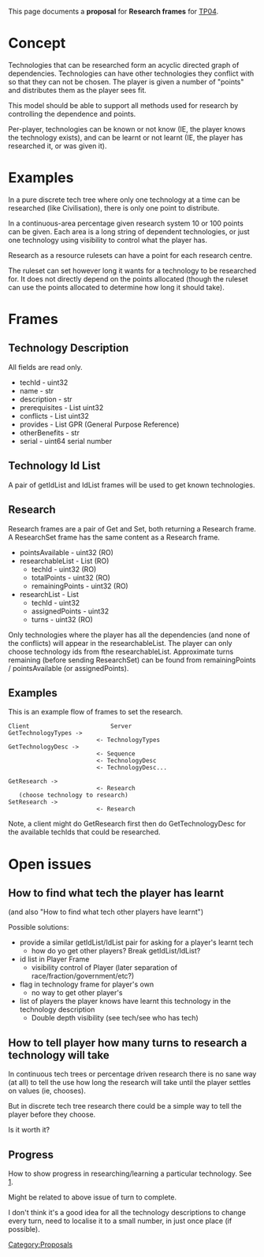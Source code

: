 This page documents a '''proposal''' for '''Research frames''' for [[TP04]].

= Concept =
Technologies that can be researched form an acyclic directed graph of dependencies. Technologies can have other technologies they conflict with so that they can not be chosen. The player is given a number of "points" and distributes them as the player sees fit.

This model should be able to support all methods used for research by controlling the dependence and points.

Per-player, technologies can be known or not know (IE, the player knows the technology exists), and can be learnt or not learnt (IE, the player has researched it, or was given it).

= Examples =
In a pure discrete tech tree where only one technology at a time can be researched (like Civilisation), there is only one point to distribute.

In a continuous-area percentage given research system 10 or 100 points can be given. Each area is a long string of dependent technologies, or just one technology using visibility to control what the player has.

Research as a resource rulesets can have a point for each research centre.

The ruleset can set however long it wants for a technology to be researched for. It does not directly depend on the points allocated (though the ruleset can use the points allocated to determine how long it should take).

= Frames =

== Technology Description ==
All fields are read only.

* techId - uint32
* name - str
* description - str
* prerequisites - List uint32
* conflicts - List uint32
* provides - List GPR (General Purpose Reference)
* otherBenefits - str
* serial - uint64 serial number

== Technology Id List ==
A pair of getIdList and IdList frames will be used to get known technologies.

== Research ==
Research frames are a pair of Get and Set, both returning a Research frame. A ResearchSet frame has the same content as a Research frame.

* pointsAvailable - uint32 (RO)
* researchableList - List (RO)
** techId - uint32 (RO)
** totalPoints - uint32 (RO)
** remainingPoints - uint32 (RO)
* researchList - List
** techId - uint32
** assignedPoints - uint32
** turns - uint32 (RO)

Only technologies where the player has all the dependencies (and none of the conflicts) will appear in the researchableList. The player can only choose technology ids from fthe researchableList. Approximate turns remaining (before sending ResearchSet) can be found from remainingPoints / pointsAvailable (or assignedPoints).

== Examples ==

This is an example flow of frames to set the research.

<pre>
Client                       Server
GetTechnologyTypes ->
                         <- TechnologyTypes
GetTechnologyDesc ->
                         <- Sequence
                         <- TechnologyDesc
                         <- TechnologyDesc...

GetResearch ->
                         <- Research
   (choose technology to research)
SetResearch ->
                         <- Research
</pre>

Note, a client might do GetResearch first then do GetTechnologyDesc for the available techIds that could be researched.

= Open issues =
== How to find what tech the player has learnt ==
(and also "How to find what tech other players have learnt")

Possible solutions:
* provide a similar getIdList/IdList pair for asking for a player's learnt tech
** how do yo get other players? Break getIdList/IdList?
* id list in Player Frame
** visibility control of Player (later separation of race/fraction/government/etc?)
* flag in technology frame for player's own
** no way to get other player's
* list of players the player knows have learnt this technology in the technology description
** Double depth visibility (see tech/see who has tech)

== How to tell player how many turns to research a technology will take ==

In continuous tech trees or percentage driven research there is no sane way (at all) to tell the use how long the research will take until the player settles on values (ie, chooses).

But in discrete tech tree research there could be a simple way to tell the player before they choose.

Is it worth it?

== Progress ==
How to show progress in researching/learning a particular technology. See [http://www.optisch-edel.de/fo/screenshots/research.jpg].

Might be related to above issue of turn to complete.

I don't think it's a good idea for all the technology descriptions to change every turn, need to localise it to a small number, in just once place (if possible).

[[Category:Proposals]]